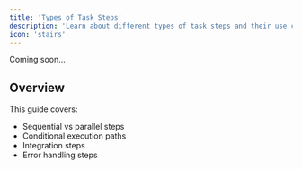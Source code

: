 ```yaml
---
title: 'Types of Task Steps'
description: 'Learn about different types of task steps and their use cases'
icon: 'stairs'
---
```


Coming soon...

## Overview

This guide covers:
- Sequential vs parallel steps
- Conditional execution paths
- Integration steps
- Error handling steps 